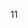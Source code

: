11<!--
--><noinclude>
{{template doc}}
<!-- Add categories and interwikis to the /doc subpage, not here! -->
</noinclude>